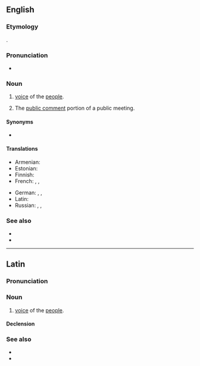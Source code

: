 ==English==
{{wikipedia}}

===Etymology===
{{uder|en|la|vox populi||voice of the people}}.

===Pronunciation===
* {{a|US}} {{IPA|en|/ˈvɒks ˈpɒpjuːlaɪ/}}

===Noun===
{{en-noun|?}}

# [[voice]] of the [[people]].
# {{lb|en|politics}} The [[public comment]] portion of a public meeting.

====Synonyms====
* {{l|en|vox pop}} {{qualifier|abbreviation}}

====Translations====
{{trans-top|voice of the people}}
* Armenian: {{t|hy|ձայն բազմաց|sc=Armn}}
* Estonian: {{t|et|rahva hääl}}
* Finnish: {{t|fi|[[kansa|kansan]] [[ääni]]}}
* French: {{t+|fr|vox populi|f}}, {{t|fr|voix du peuple|f}}, {{t+|fr|opinion publique|f}}
{{trans-mid}}
* German: {{t|de|öffentliche Meinung|f}}, {{t|de|[[Stimmen]] aus dem [[Volk]]|f-p}}, {{t|de|[[Publikum]]smeinungen|f-p}}
* Latin: {{t|la|vōx populī|f}}
* Russian: {{t|ru|го́лос наро́да|m}}, {{t|ru|глас наро́да|m}}, {{t|ru|обще́ственное мне́ние|n}}
{{trans-bottom}}

===See also===
* {{l|en|public opinion}}
* {{l|en|opinion poll}}

----

==Latin==
{{rfd|la}}
===Pronunciation===
{{la-IPA|vōx populī|eccl=yes|vul=yes}}

===Noun===
{{la-noun|[[vōx]]<3.F> [[populus|populī]]}}

# [[voice]] of the [[people]].

====Declension====
{{la-ndecl|vōx<3.F> populī}}

===See also===
* {{l|la|vōx Deī}}
* {{l|la|vōx populī, vōx Deī}}